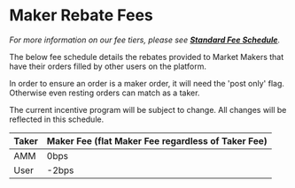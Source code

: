 # Maker Rebate Fees

_For more information on our fee tiers, please see [**Standard Fee Schedule**](docId:Pb5iAugojWFmFImjFQfQ4)._

The below fee schedule details the rebates provided to Market Makers that have their orders filled by other users on the platform.  

In order to ensure an order is a maker order, it will need the 'post only' flag. Otherwise even resting orders can match as a taker.

The current incentive program will be subject to change. All changes will be reflected in this schedule.  

| **Taker** | **Maker Fee (flat Maker Fee regardless of Taker Fee)** |
| --------- | ------------------------------------------------------ |
| AMM       | 0bps                                                   |
| User      | -2bps                                                  |
